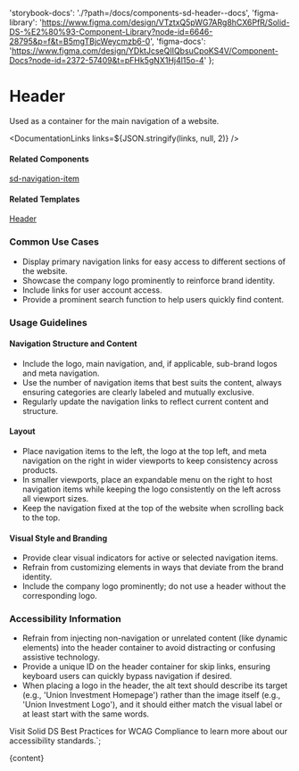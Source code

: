 

  'storybook-docs': './?path=/docs/components-sd-header--docs',
  'figma-library':
    'https://www.figma.com/design/VTztxQ5pWG7ARg8hCX6PfR/Solid-DS-%E2%80%93-Component-Library?node-id=6646-28795&p=f&t=B5mgTBjcWeycmzb6-0',
  'figma-docs':
    'https://www.figma.com/design/YDktJcseQIIQbsuCpoKS4V/Component-Docs?node-id=2372-57409&t=pFHk5gNX1Hj4l15o-4'
};

# Header

Used as a container for the main navigation of a website.

<DefaultStory />

<DocumentationLinks links=${JSON.stringify(links, null, 2)} />

#### Related Components

[sd-navigation-item](./?path=/docs/components-sd-navigation-item--docs)

#### Related Templates

[Header](./?path=/docs/templates-header--docs)

### Common Use Cases

- Display primary navigation links for easy access to different sections of the website.
- Showcase the company logo prominently to reinforce brand identity.
- Include links for user account access.
- Provide a prominent search function to help users quickly find content.

### Usage Guidelines

#### Navigation Structure and Content

- Include the logo, main navigation, and, if applicable, sub-brand logos and meta navigation.
- Use the number of navigation items that best suits the content, always ensuring categories are clearly labeled and mutually exclusive.
- Regularly update the navigation links to reflect current content and structure.

#### Layout

- Place navigation items to the left, the logo at the top left, and meta navigation on the right in wider viewports to keep consistency across products.
- In smaller viewports, place an expandable menu on the right to host navigation items while keeping the logo consistently on the left across all viewport sizes.
- Keep the navigation fixed at the top of the website when scrolling back to the top.

#### Visual Style and Branding

- Provide clear visual indicators for active or selected navigation items.
- Refrain from customizing elements in ways that deviate from the brand identity.
- Include the company logo prominently; do not use a header without the corresponding logo.

### Accessibility Information

- Refrain from injecting non-navigation or unrelated content (like dynamic elements) into the header container to avoid distracting or confusing assistive technology.
- Provide a unique ID on the header container for skip links, ensuring keyboard users can quickly bypass navigation if desired.
- When placing a logo in the header, the alt text should describe its target (e.g., 'Union Investment Homepage') rather than the image itself (e.g., 'Union Investment Logo'), and it should either match the visual label or at least start with the same words.

Visit <sd-link href="https://www.figma.com/design/YDktJcseQIIQbsuCpoKS4V/Component-Docs?node-id=10708-5011&t=Z1FxSGWkmXG5r5sw-4" target="_blank">Solid DS Best Practices for WCAG Compliance</sd-link> to learn more about our accessibility standards.`;

<Meta title="Components/sd-header/Overview" />

<OverviewFormatter story={SdHeaderStories.Default}>{content}</OverviewFormatter>

